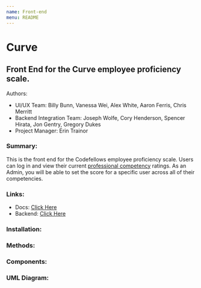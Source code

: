 ```yaml
---
name: Front-end
menu: README
---
```


# Curve

## Front End for the Curve employee proficiency scale.

Authors: 
* UI/UX Team: Billy Bunn, Vanessa Wei, Alex White, Aaron Ferris, Chris Merritt
* Backend Integration Team: Joseph Wolfe, Cory Henderson, Spencer Hirata, Jon Gentry, Gregory Dukes
* Project Manager: Erin Trainor

### Summary:
This is the front end for the Codefellows employee proficiency scale. Users can log in and view their current [professional competency](https://codefellows.github.io/common_curriculum/career_coaching/Professional_Competencies) ratings. As an Admin, you will be able to set the score for a specific user across all of their competencies. 

### Links:

* Docs: [Click Here](www.google.com)
* Backend: [Click Here](https://github.com/CodeFellows-Curve/dotnet-api)

### Installation:


### Methods:


### Components:


### UML Diagram: